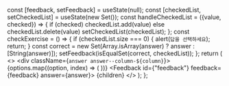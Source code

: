 
  const [feedback, setFeedback] = useState(null);
  const [checkedList, setCheckedList] = useState(new Set());
  const handleCheckedList = ({value, checked}) => {
    if (checked) checkedList.add(value)
    else checkedList.delete(value)
    setCheckedList(checkedList);
  };
  const checkExercise = () => {
    if (checkedList.size === 0) {
      alert(`답을 선택하세요`);
      return;
    }
    const correct = new Set(Array.isArray(answer) ? answer : [String(answer)]);
    setFeedback(isEqualSet(correct, checkedList));
  };
  return (
    <>
      <div className={`answer answer--column-${column}`}>
        {options.map((option, index) => (
          <Checkbox
            key={index}
            option={option}
            setCheckedList={handleCheckedList}
          />
        ))}
      </div>
      <VerifyButton checkExercise={checkExercise} feedback={feedback}  />
      <Feedback id={"feedback"} feedback={feedback} answer={answer}>
        {children}
      </Feedback>
    </>
  );
};
